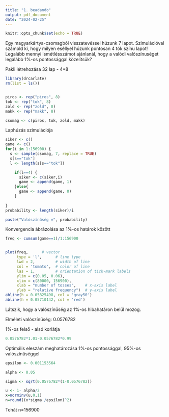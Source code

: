 ---
title: "1. beadando"
output: pdf_document
date: "2024-02-25"
---

```{r setup, include=FALSE}
knitr::opts_chunk$set(echo = TRUE)
```
Egy magyarkártya-csomagból visszatevéssel húzunk 7 lapot. Szimulációval számold ki, hogy milyen
eséllyel húzunk pontosan 4 tök színu lapot! Legalább mennyi ismétlésszámot ajánlanál, hogy a valódi
valószínuséget legalább 1%-os pontossággal közelítsük? 

Pakli létrehozása
32 lap - 4*8

```{r}

library(drcarlate)
rm(list = ls())


piros <- rep("piros", 8)
tok <- rep("tok", 8)
zold <- rep("zold", 8)
makk <- rep("makk", 8)

csomag <- c(piros, tok, zold, makk)
```

Laphúzás szimulációja

```{r}
siker <- c()
game <- c()
for(i in 1:156900) {
  s <- sample(csomag, 7, replace = TRUE)
  s[s=="tok"]
  l <- length(s[s=="tok"])

    if(l==4) {
      siker <- c(siker,i)
      game <- append(game, 1) 
    }else{
      game <- append(game, 0)
    }
  
}
probability <- length(siker)/i

paste("Valószínűség =", probability)
```

Konvergencia ábrázolása az 1%-os határok között


```{r}
freq <- cumsum(game==1)/1:156900


plot(freq,      # vector
     type = 'l',      # line type
     lwd = 2,         # width of line
     col = 'tomato',  # color of line
     las = 1,         # orientation of tick-mark labels
     ylim = c(0.05, 0.06),
     xlim = c(80000, 156900),
     xlab = "number of tosses",    # x-axis label
     ylab = "relative frequency")  # y-axis label
abline(h = 0.05825498, col = 'gray50')
abline(h = 0.05710142, col = 'red')
```
Látszik, hogy a valószínűség az 1%-os hibahatáron belül mozog.


Elméleti valószínűség: 0.0576782

1%-os felső - alsó korlátja
```{r}
0.0576782*1.01-0.0576782*0.99

```
Optimális eleszám meghatározása 1%-os pontossággal, 95%-os valószínűséggel
```{r}
epsilon <- 0.001153564

alpha <- 0.05

sigma <- sqrt(0.0576782*(1-0.0576782))

u <- 1- alpha/2
x=norminv(u,0,1)
n=round((x*sigma /epsilon)^2)


```

Tehát n=156900








